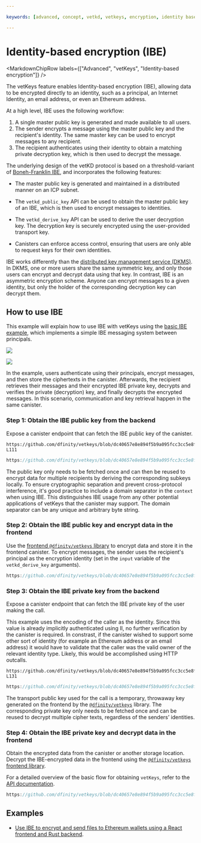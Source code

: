 ```yaml
---

keywords: [advanced, concept, vetkd, vetkeys, encryption, identity based encryption, threshold decryption, encrypted threshold key derivation]

---
```



# Identity-based encryption (IBE)

<MarkdownChipRow labels={["Advanced", "vetKeys", "Identity-based encryption"]} />

The vetKeys feature enables Identity-based encryption (IBE), allowing data to be encrypted directly to an identity, such as a principal, an Internet Identity, an email address, or even an Ethereum address.

At a high level, IBE uses the following workflow:
1. A single master public key is generated and made available to all users. 
2. The sender encrypts a message using the master public key and the recipient's identity. The same master key can be used to encrypt messages to any recipient. 
3. The recipient authenticates using their identity to obtain a matching private decryption key, which is then used to decrypt the message.

The underlying design of the vetKD protocol is based on a threshold-variant of [Boneh-Franklin IBE](https://eprint.iacr.org/2001/090), and incorporates the following features:

- The master public key is generated and maintained in a distributed manner on an ICP subnet.

- The `vetkd_public_key` API can be used to obtain the master public key of an IBE, which is then used to encrypt messages to identities.

- The `vetkd_derive_key` API can be used to derive the user decryption key. The decryption key is securely encrypted using the user-provided transport key.

- Canisters can enforce access control, ensuring that users are only able to request keys for their own identities.

IBE works differently than the [distributed key management service (DKMS)](/docs/building-apps/network-features/vetkeys/dkms). In DKMS, one or more users share the same symmetric key, and only those users can encrypt and decrypt data using that key. In contrast, IBE is an asymmetric encryption scheme. Anyone can encrypt messages to a given identity, but only the holder of the corresponding decryption key can decrypt them.

## How to use IBE

This example will explain how to use IBE with vetKeys using the [basic IBE example](https://github.com/dfinity/vetkeys/tree/dc40657e8e894f5b9a095fcc3cc5e8f9fe5e8405/examples/basic_ibe), which implements a simple IBE messaging system between principals.

<AdornedTabs groupId="languages">

<TabItem value="mo" label="Motoko">

[![](https://icp.ninja/assets/open.svg)](http://icp.ninja/editor?g=https://github.com/dfinity/vetkeys/tree/main/examples/basic_ibe/motoko)

</TabItem>

<TabItem value="rs" label="Rust">

[![](https://icp.ninja/assets/open.svg)](http://icp.ninja/editor?g=https://github.com/dfinity/vetkeys/tree/main/examples/basic_ibe/rust)

</TabItem>

</AdornedTabs>

In the example, users authenticate using their principals, encrypt messages, and then store the ciphertexts in the canister. Afterwards, the recipient retrieves their messages and their encrypted IBE private key, decrypts and verifies the private (decryption) key, and finally decrypts the encrypted messages. In this scenario, communication and key retrieval happen in the same canister.

### Step 1: Obtain the IBE public key from the backend

Expose a canister endpoint that can fetch the IBE public key of the canister.

<AdornedTabs groupId="languages">

<TabItem value="mo" label="Motoko">

```motoko no-repl reference
https://github.com/dfinity/vetkeys/blob/dc40657e8e894f5b9a095fcc3cc5e8f9fe5e8405/examples/basic_ibe/motoko/backend/src/Main.mo#L96-L111
```

</TabItem>

<TabItem value="rs" label="Rust">

```rust reference
https://github.com/dfinity/vetkeys/blob/dc40657e8e894f5b9a095fcc3cc5e8f9fe5e8405/examples/basic_ibe/rust/backend/src/lib.rs#L70-L83
```

</TabItem>
</AdornedTabs>

The public key only needs to be fetched once and can then be reused to encrypt data for multiple recipients by deriving the corresponding subkeys locally. To ensure cryptographic separation and prevent cross-protocol interference, it's good practice to include a domain separator in the `context` when using IBE. This distinguishes IBE usage from any other potential applications of vetKeys that the canister may support. The domain separator can be any unique and arbitrary byte string.

### Step 2: Obtain the IBE public key and encrypt data in the frontend
Use the [frontend `@dfinity/vetkeys` library](https://dfinity.github.io/vetkeys/classes/_dfinity_vetkeys.IbeCiphertext.html#encrypt) to encrypt data and store it in the frontend canister.
To encrypt messages, the sender uses the recipient's principal as the encryption identity (set in the `input` variable of the `vetkd_derive_key` arguments).

<AdornedTabs groupId="languages">

<TabItem value="ts" label="TypeScript" default>

```ts reference
https://github.com/dfinity/vetkeys/blob/dc40657e8e894f5b9a095fcc3cc5e8f9fe5e8405/examples/basic_ibe/frontend/src/main.ts#L46-L66
```

</TabItem>
</AdornedTabs>

### Step 3: Obtain the IBE private key from the backend

Expose a canister endpoint that can fetch the IBE private key of the user making the call.

This example uses the encoding of the caller as the identity. Since this value is already implicitly authenticated using II, no further verification by the canister is required. In constrast, if the canister wished to support some other sort of identity (for example an Ethereum address or an email address) it would have to validate that the caller was the valid owner of the relevant identity type. Likely, this would be accomplished using HTTP outcalls.

<AdornedTabs groupId="languages">

<TabItem value="mo" label="Motoko">

```motoko no-repl reference
https://github.com/dfinity/vetkeys/blob/dc40657e8e894f5b9a095fcc3cc5e8f9fe5e8405/examples/basic_ibe/motoko/backend/src/Main.mo#L114-L131
```

</TabItem>

<TabItem value="rs" label="Rust" default>

```rust reference
https://github.com/dfinity/vetkeys/blob/dc40657e8e894f5b9a095fcc3cc5e8f9fe5e8405/examples/basic_ibe/rust/backend/src/lib.rs#L85-L101
```

</TabItem>
</AdornedTabs>

The transport public key used for the call is a temporary, throwaway key generated on the frontend by the [`@dfinity/vetkeys`](https://dfinity.github.io/vetkeys/classes/_dfinity_vetkeys.TransportSecretKey.html#random) library. The corresponding private key only needs to be fetched once and can be reused to decrypt multiple cipher texts, regardless of the senders’ identities.

### Step 4: Obtain the IBE private key and decrypt data in the frontend
Obtain the encrypted data from the canister or another storage location. Decrypt the IBE-encrypted data in the frontend using the [`@dfinity/vetkeys` frontend library](https://dfinity.github.io/vetkeys/classes/_dfinity_vetkeys.IbeCiphertext.html#decrypt).

For a detailed overview of the basic flow for obtaining `vetKeys`, refer to the [API documentation](/docs/building-apps/network-features/vetkeys/api).


<AdornedTabs groupId="languages">

<TabItem value="ts" label="TypeScript" default>

```ts reference
https://github.com/dfinity/vetkeys/blob/dc40657e8e894f5b9a095fcc3cc5e8f9fe5e8405/examples/basic_ibe/frontend/src/main.ts#L68-L96
```

</TabItem>
</AdornedTabs>

## Examples

- [Use IBE to encrypt and send files to Ethereum wallets using a React frontend and Rust backend](https://github.com/kristoferlund/send_file_to_eth_demo).